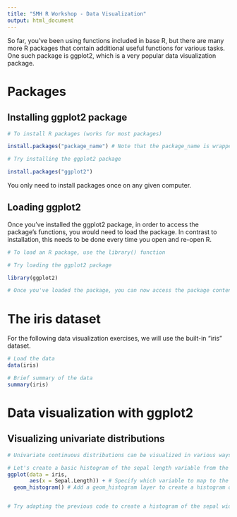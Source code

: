 ```yaml
---
title: "SMH R Workshop - Data Visualization"
output: html_document
---
```


So far, you've been using functions included in base R, but there are many more R packages that contain additional useful functions for various tasks. One such package is ggplot2, which is a very popular data visualization package.


# Packages

## Installing ggplot2 package

```r
# To install R packages (works for most packages)

install.packages("package_name") # Note that the package_name is wrapped in double quotes. This is important.

# Try installing the ggplot2 package

install.packages("ggplot2")
```

You only need to install packages once on any given computer.

## Loading ggplot2

Once you've installed the ggplot2 package, in order to access the package's functions, you would need to load the package. In contrast to installation, this needs to be done every time you open and re-open R.

```r
# To load an R package, use the library() function

# Try loading the ggplot2 package

library(ggplot2)

# Once you've loaded the package, you can now access the package contents

```


# The iris dataset

For the following data visualization exercises, we will use the built-in "iris" dataset. 

```r
# Load the data
data(iris)

# Brief summary of the data
summary(iris)

```

# Data visualization with ggplot2

## Visualizing univariate distributions

```r
# Univariate continuous distributions can be visualized in various ways, but one popular way is a histogram

# Let's create a basic histogram of the sepal length variable from the iris dataset using ggplot2
ggplot(data = iris,
       aes(x = Sepal.Length)) + # Specify which variable to map to the x-axis
  geom_histogram() # Add a geom_histogram layer to create a histogram of sepal length


# Try adapting the previous code to create a histogram of the sepal width





```

##
```r

```

